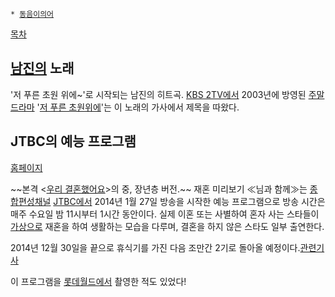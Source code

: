  * [[동음이의어]]

[[목차]]
== [[남진]]의 노래 ==
'저 푸른 초원 위에~'로 시작되는 남진의 히트곡. [[KBS 2TV]]에서 2003년에 방영된 [[주말 드라마]] '[[저 푸른 초원위에]]'는 이 노래의 가사에서 제목을 따왔다.

== JTBC의 예능 프로그램 ==
[http://home.jtbc.joins.com/Event/Event.aspx?prog_id=PR10010282&menu_id=PM10022436#withdear 홈페이지]

~~본격 <[[우리 결혼했어요]]>의 중, 장년층 버전.~~
재혼 미리보기 ≪님과 함께≫는 [[종합편성채널]] [[JTBC]]에서 2014년 1월 27일 방송을 시작한 예능 프로그램으로 방송 시간은 매주 수요일 밤 11시부터 1시간 동안이다. 실제 이혼 또는 사별하여 혼자 사는 스타들이 [[우리 결혼했어요|가상]][[대단한 시집|으로]] 재혼을 하여 생활하는 모습을 다루며, 결혼을 하지 않은 스타도 일부 출연한다.

2014년 12월 30일을 끝으로 휴식기를 가진 다음 조만간 2기로 돌아올 예정이다.[http://media.daum.net/entertain/enter/newsview?newsid=20141217141804403&RIGHT_ENTER=R3 관련기사]

이 프로그램을 [[롯데월드]]에서 촬영한 적도 있었다!
